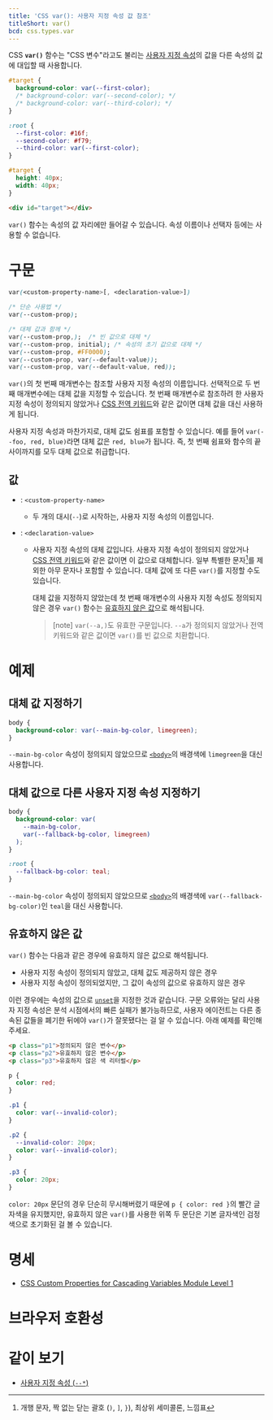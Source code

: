 ```yaml
---
title: 'CSS var(): 사용자 지정 속성 값 참조'
titleShort: var()
bcd: css.types.var
---
```


CSS **`var()`** 함수는 "CSS 변수"라고도 불리는 [사용자 지정 속성][`--*`]의 값을 다른 속성의 값에 대입할 때 사용합니다.

```css hidden name=demo
#target {
  background-color: var(--first-color);
  /* background-color: var(--second-color); */
  /* background-color: var(--third-color); */
}
```

```css hidden name=demo filename=declarations
:root {
  --first-color: #16f;
  --second-color: #f79;
  --third-color: var(--first-color);
}
```

```css hidden name=demo filename=style
#target {
  height: 40px;
  width: 40px;
}
```

```html hidden name=demo
<div id="target"></div>
```

<LiveExample height={140} lang="css" name="demo" />

`var()` 함수는 속성의 값 자리에만 들어갈 수 있습니다. 속성 이름이나 선택자 등에는 사용할 수 없습니다.

# 구문

```css
var(<custom-property-name>[, <declaration-value>])

/* 단순 사용법 */
var(--custom-prop);

/* 대체 값과 함께 */
var(--custom-prop,);  /* 빈 값으로 대체 */
var(--custom-prop, initial); /* 속성의 초기 값으로 대체 */
var(--custom-prop, #FF0000);
var(--custom-prop, var(--default-value));
var(--custom-prop, var(--default-value, red));
```

`var()`의 첫 번째 매개변수는 참조할 사용자 지정 속성의 이름입니다. 선택적으로 두 번째 매개변수에는 대체 값을 지정할 수 있습니다. 첫 번째 매개변수로 참조하려 한 사용자 지정 속성이 정의되지 않았거나 [CSS 전역 키워드]와 같은 값이면 대체 값을 대신 사용하게 됩니다.

사용자 지정 속성과 마찬가지로, 대체 값도 쉼표를 포함할 수 있습니다. 예를 들어 `var(--foo, red, blue)`라면 대체 값은 `red, blue`가 됩니다. 즉, 첫 번째 쉼표와 함수의 끝 사이까지를 모두 대체 값으로 취급합니다.

## 값

- : `<custom-property-name>`
  - 두 개의 대시(`--`)로 시작하는, 사용자 지정 속성의 이름입니다.
- : `<declaration-value>`

  - 사용자 지정 속성의 대체 값입니다. 사용자 지정 속성이 정의되지 않았거나 [CSS 전역 키워드]와 같은 값이면 이 값으로 대체합니다. 일부 특별한 문자[^1]를 제외한 아무 문자나 포함할 수 있습니다. 대체 값에 또 다른 `var()`를 지정할 수도 있습니다.

    대체 값을 지정하지 않았는데 첫 번째 매개변수의 사용자 지정 속성도 정의되지 않은 경우 `var()` 함수는 [유효하지 않은 값](#유효하지-않은-값)으로 해석됩니다.

    > [note] `var(--a,)`도 유효한 구문입니다. `--a`가 정의되지 않았거나 전역 키워드와 같은 값이면 `var()`를 빈 값으로 치환합니다.

# 예제

## 대체 값 지정하기

```css hidden name=fallback
body {
  background-color: var(--main-bg-color, limegreen);
}
```

<LiveExample height={140} name="fallback" />

`--main-bg-color` 속성이 정의되지 않았으므로 [`<body>`]의 배경색에 `limegreen`을 대신 사용합니다.

## 대체 값으로 다른 사용자 지정 속성 지정하기

```css hidden name=fallback-var
body {
  background-color: var(
    --main-bg-color,
    var(--fallback-bg-color, limegreen)
  );
}

:root {
  --fallback-bg-color: teal;
}
```

<LiveExample height={140} name="fallback-var" />

`--main-bg-color` 속성이 정의되지 않았으므로 [`<body>`]의 배경색에 `var(--fallback-bg-color)`인 `teal`을 대신 사용합니다.

## 유효하지 않은 값

`var()` 함수는 다음과 같은 경우에 유효하지 않은 값으로 해석됩니다.

- 사용자 지정 속성이 정의되지 않았고, 대체 값도 제공하지 않은 경우
- 사용자 지정 속성이 정의되었지만, 그 값이 속성의 값으로 유효하지 않은 경우

이런 경우에는 속성의 값으로 [`unset`]을 지정한 것과 같습니다. 구문 오류와는 달리 사용자 지정 속성은 분석 시점에서의 빠른 실패가 불가능하므로, 사용자 에이전트는 다른 종속된 값들을 폐기한 뒤에야 `var()`가 잘못됐다는 걸 알 수 있습니다. 아래 예제를 확인해주세요.

```html hidden name=invalid
<p class="p1">정의되지 않은 변수</p>
<p class="p2">유효하지 않은 변수</p>
<p class="p3">유효하지 않은 색 리터럴</p>
```

```css hidden name=invalid
p {
  color: red;
}

.p1 {
  color: var(--invalid-color);
}

.p2 {
  --invalid-color: 20px;
  color: var(--invalid-color);
}

.p3 {
  color: 20px;
}
```

<LiveExample height={140} name="invalid" />

`color: 20px` 문단의 경우 단순히 무시해버렸기 때문에 `p { color: red }`의 빨간 글자색을 유지했지만, 유효하지 않은 `var()`를 사용한 위쪽 두 문단은 기본 글자색인 검정색으로 초기화된 걸 볼 수 있습니다.

# 명세

- [CSS Custom Properties for Cascading Variables Module Level 1](https://drafts.csswg.org/css-variables/#using-variables)

# 브라우저 호환성

<BrowserCompat data={props.bcd} />

# 같이 보기

- [사용자 지정 속성 (`--*`)][`--*`]

[^1]: 개행 문자, 짝 없는 닫는 괄호 (`)`, `]`, `}`), 최상위 세미콜론, 느낌표

[`--*`]: ./--*
[CSS 전역 키워드]: https://developer.mozilla.org/en-US/docs/Web/CSS/CSS_Values_and_Units#css-wide_values
[`unset`]: https://developer.mozilla.org/en-US/docs/Web/CSS/unset
[`<body>`]: /docs/Web/HTML/Element/body
